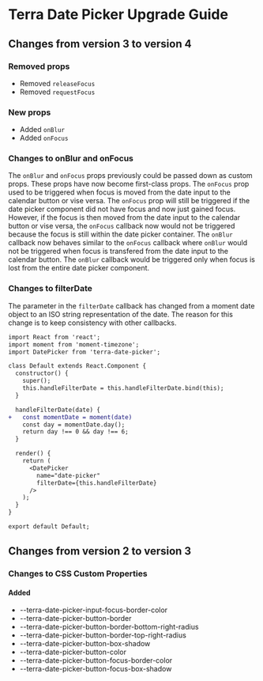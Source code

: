 
<Badge />

# Terra Date Picker Upgrade Guide

## Changes from version 3 to version 4

### Removed props
* Removed `releaseFocus`
* Removed `requestFocus`

### New props
* Added `onBlur`
* Added `onFocus`

### Changes to onBlur and onFocus

The `onBlur` and `onFocus` props previously could be passed down as custom props. These props have now become first-class props. The `onFocus` prop used to be triggered when focus is moved from the date input to the calendar button or vise versa. The `onFocus` prop will still be triggered if the date picker component did not have focus and now just gained focus. However, if the focus is then moved from the date input to the calendar button or vise versa, the `onFocus` callback now would not be triggered because the focus is still within the date picker container. The `onBlur` callback now behaves similar to the `onFocus` callback where `onBlur` would not be triggered when focus is transfered from the date input to the calendar button. The `onBlur` callback would be triggered only when focus is lost from the entire date picker component.

### Changes to filterDate
The parameter in the `filterDate` callback has changed from a moment date object to an ISO string representation of the date. The reason for this change is to keep consistency with other callbacks.

```diff
import React from 'react';
import moment from 'moment-timezone';
import DatePicker from 'terra-date-picker';

class Default extends React.Component {
  constructor() {
    super();
    this.handleFilterDate = this.handleFilterDate.bind(this);
  }

  handleFilterDate(date) {
+   const momentDate = moment(date)
    const day = momentDate.day();
    return day !== 0 && day !== 6;
  }

  render() {
    return (
      <DatePicker
        name="date-picker"
        filterDate={this.handleFilterDate}
      />
    );
  }
}

export default Default;
```

## Changes from version 2 to version 3

### Changes to CSS Custom Properties

#### Added
* --terra-date-picker-input-focus-border-color
* --terra-date-picker-button-border
* --terra-date-picker-button-border-bottom-right-radius
* --terra-date-picker-button-border-top-right-radius
* --terra-date-picker-button-box-shadow
* --terra-date-picker-button-color
* --terra-date-picker-button-focus-border-color
* --terra-date-picker-button-focus-box-shadow
